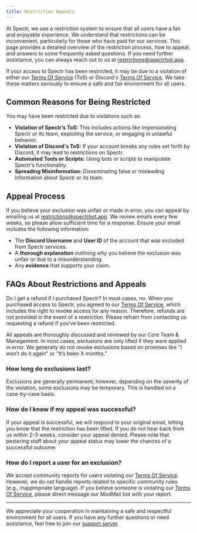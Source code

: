 ```yaml
---
title: Restriction Appeals
---
```


At Spectr, we use a restriction system to ensure that all users have a fair and enjoyable experience. We understand that restrictions can be inconvenient, particularly for those who have paid for our services. This page provides a detailed overview of the restriction process, how to appeal, and answers to some frequently asked questions. If you need further assistance, you can always reach out to us at restrictions@spectrbot.app.

If your access to Spectr has been restricted, it may be due to a violation of either our [Terms Of Service](/terms-of-service) (ToS) or Discord's [Terms Of Service](https://discord.com/terms). We take these matters seriously to ensure a safe and fair environment for all users.

## Common Reasons for Being Restricted
You may have been restricted due to violations such as:

- **Violation of Spectr’s ToS:** This includes actions like impersonating Spectr or its team, exploiting the service, or engaging in unlawful behavior.
- **Violation of Discord's ToS:** If your account breaks any rules set forth by Discord, it may lead to restrictions on Spectr.
- **Automated Tools or Scripts:** Using bots or scripts to manipulate Spectr’s functionality.
- **Spreading Misinformation:** Disseminating false or misleading information about Spectr or its team.

## Appeal Process
If you believe your exclusion was unfair or made in error, you can appeal by emailing us at restrictions@spectrbot.app. We review emails every few weeks, so please allow sufficient time for a response. Ensure your email includes the following information:

- The **Discord Username** and **User ID** of the account that was excluded from Spectr services.
- A **thorough explanation** outlining why you believe the exclusion was unfair or due to a misunderstanding.
- Any **evidence** that supports your claim.

## FAQs About Restrictions and Appeals
Do I get a refund if I purchased Spectr?
In most cases, no. When you purchased access to Spectr, you agreed to our [Terms Of Service](/terms-of-service), which includes the right to revoke access for any reason. Therefore, refunds are not provided in the event of a restriction. Please refrain from contacting us requesting a refund if you've been restricted.

All appeals are thoroughly discussed and reviewed by our Core Team & Management. In most cases, exclusions are only lifted if they were applied in error. We generally do not revoke exclusions based on promises like "I won’t do it again" or "It’s been X months."

### How long do exclusions last?
Exclusions are generally permanent; however, depending on the severity of the violation, some exclusions may be temporary. This is handled on a case-by-case basis.

### How do I know if my appeal was successful?
If your appeal is successful, we will respond to your original email, letting you know that the restriction has been lifted. If you do not hear back from us within 2–3 weeks, consider your appeal denied. Please note that pestering staff about your appeal status may lower the chances of a successful outcome.

### How do I report a user for an exclusion?
We accept community reports for users violating our [Terms Of Service](/terms-of-service). However, we do not handle reports related to specific community rules (e.g., inappropriate language). If you believe someone is violating our [Terms Of Service](/terms-of-service), please direct message our ModMail bot with your report.

-----------------------

We appreciate your cooperation in maintaining a safe and respectful environment for all users. If you have any further questions or need assistance, feel free to join our [support server](https://spectrbot.app/support).
